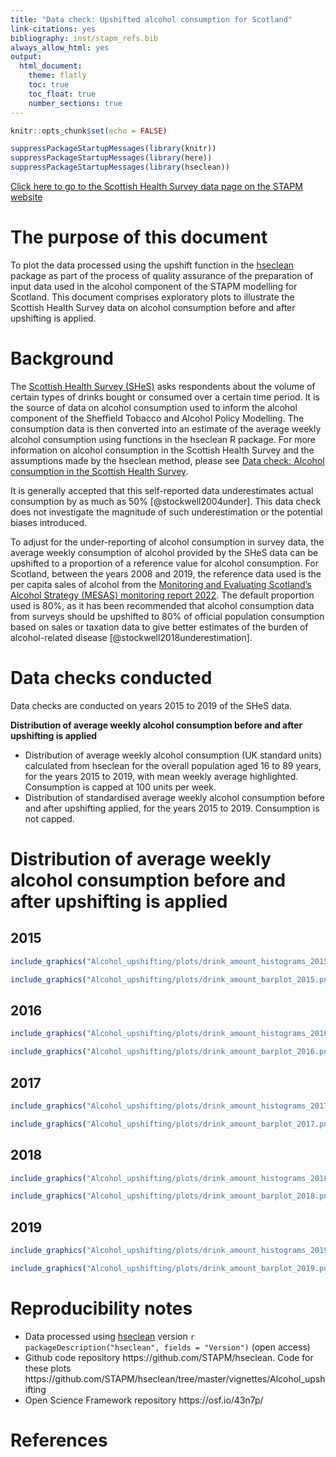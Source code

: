 ```yaml
---
title: "Data check: Upshifted alcohol consumption for Scotland"
link-citations: yes
bibliography: inst/stapm_refs.bib
always_allow_html: yes
output:
  html_document:
    theme: flatly
    toc: true
    toc_float: true
    number_sections: true
---
```



```r
knitr::opts_chunk$set(echo = FALSE)

suppressPackageStartupMessages(library(knitr))
suppressPackageStartupMessages(library(here))
suppressPackageStartupMessages(library(hseclean))
```

[Click here to go to the Scottish Health Survey data page on the STAPM website](https://stapm.gitlab.io/Scottish_Health_Survey.html)

# The purpose of this document
To plot the data processed using the upshift function in the [hseclean](https://stapm.github.io/hseclean/) package as part of the process of quality assurance of the preparation of input data used in the alcohol component of the STAPM modelling for Scotland. This document comprises exploratory plots to illustrate the Scottish Health Survey data on alcohol consumption before and after upshifting is applied.  

# Background
The [Scottish Health Survey (SHeS)](https://www.gov.scot/collections/scottish-health-survey) asks respondents about the volume of certain types of drinks bought or consumed over a certain time period. It is the source of data on alcohol consumption used to inform the alcohol component of the Sheffield Tobacco and Alcohol Policy Modelling. The consumption data is then converted into an estimate of the average weekly alcohol consumption using functions in the hseclean R package. For more information on alcohol consumption in the Scottish Health Survey and the assumptions made by the hseclean method, please see [Data check: Alcohol consumption in the Scottish Health Survey](https://stapm.github.io/hseclean/articles/Scotland_alcohol_data_report.html).   

It is generally accepted that this self-reported data underestimates actual consumption by as much as 50\% [@stockwell2004under]. This data check does not investigate the magnitude of such underestimation or the potential biases introduced.   

To adjust for the under-reporting of alcohol consumption in survey data, the average weekly consumption of alcohol provided by the SHeS data can be upshifted to a proportion of a reference value for alcohol consumption. For Scotland, between the years 2008 and 2019, the reference data used is the per capita sales of alcohol from the [Monitoring and Evaluating Scotland's Alcohol Strategy (MESAS) monitoring report 2022](https://www.publichealthscotland.scot/publications/mesas-monitoring-report-2022/). The default proportion used is 80\%, as it has been recommended that alcohol consumption data from surveys should be upshifted to 80\% of official population consumption based on sales or taxation data to give better estimates of the burden of alcohol-related disease [@stockwell2018underestimation].



# Data checks conducted

Data checks are conducted on years 2015 to 2019 of the SHeS data.    

**Distribution of average weekly alcohol consumption before and after upshifting is applied**   

- Distribution of average weekly alcohol consumption (UK standard units) calculated from hseclean for the overall population aged 16 to 89 years, for the years 2015 to 2019, with mean weekly average highlighted. Consumption is capped at 100 units per week.
- Distribution of standardised average weekly alcohol consumption before and after upshifting applied, for the years 2015 to 2019. Consumption is not capped.


# Distribution of average weekly alcohol consumption before and after upshifting is applied

## 2015   

```r
include_graphics("Alcohol_upshifting/plots/drink_amount_histograms_2015.png")
```


```r
include_graphics("Alcohol_upshifting/plots/drink_amount_barplot_2015.png")
```

## 2016

```r
include_graphics("Alcohol_upshifting/plots/drink_amount_histograms_2016.png")
```


```r
include_graphics("Alcohol_upshifting/plots/drink_amount_barplot_2016.png")
```

## 2017

```r
include_graphics("Alcohol_upshifting/plots/drink_amount_histograms_2017.png")
```


```r
include_graphics("Alcohol_upshifting/plots/drink_amount_barplot_2017.png")
```

## 2018

```r
include_graphics("Alcohol_upshifting/plots/drink_amount_histograms_2018.png")
```


```r
include_graphics("Alcohol_upshifting/plots/drink_amount_barplot_2018.png")
```

## 2019

```r
include_graphics("Alcohol_upshifting/plots/drink_amount_histograms_2019.png")
```


```r
include_graphics("Alcohol_upshifting/plots/drink_amount_barplot_2019.png")
```


# Reproducibility notes

- Data processed using [hseclean](https://stapm.github.io/hseclean/) version `r packageDescription("hseclean", fields = "Version")` (open access)
- Github code repository https://github.com/STAPM/hseclean. Code for these plots https://github.com/STAPM/hseclean/tree/master/vignettes/Alcohol_upshifting
- Open Science Framework repository https://osf.io/43n7p/


# References






















































